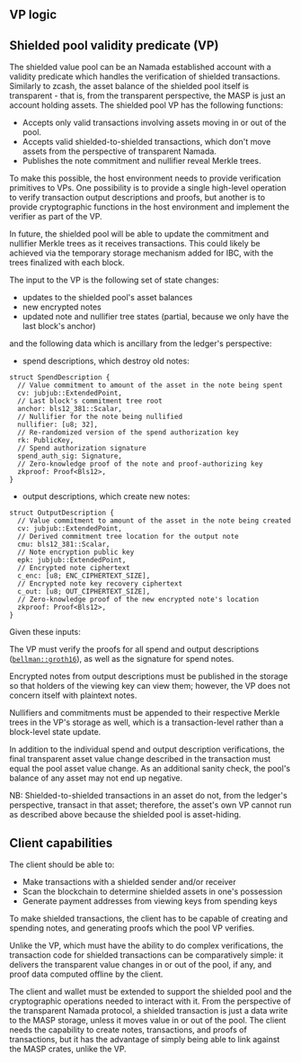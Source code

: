 
## VP logic

## Shielded pool validity predicate (VP) 

The shielded value pool can be an Namada established account with a
validity predicate which handles the verification of shielded
transactions. Similarly to zcash, the asset balance of the shielded pool
itself is transparent - that is, from the transparent perspective, the
MASP is just an account holding assets. The shielded pool VP has the
following functions:

- Accepts only valid transactions involving assets moving in or out of
  the pool.
- Accepts valid shielded-to-shielded transactions, which don't move
  assets from the perspective of transparent Namada.
- Publishes the note commitment and nullifier reveal Merkle trees.

To make this possible, the host environment needs to provide
verification primitives to VPs. One possibility is to provide a single
high-level operation to verify transaction output descriptions and proofs, but another is to provide cryptographic functions in the host
environment and implement the verifier as part of the VP.

In future, the shielded pool will be able to update the commitment and
nullifier Merkle trees as it receives transactions. This could likely be
achieved via the temporary storage mechanism added for IBC, with the
trees finalized with each block.

The input to the VP is the following set of state changes:

- updates to the shielded pool's asset balances
- new encrypted notes
- updated note and nullifier tree states (partial, because we only have
  the last block's anchor)

and the following data which is ancillary from the ledger's perspective:

- spend descriptions, which destroy old notes:
```
struct SpendDescription {
  // Value commitment to amount of the asset in the note being spent
  cv: jubjub::ExtendedPoint,
  // Last block's commitment tree root
  anchor: bls12_381::Scalar,
  // Nullifier for the note being nullified
  nullifier: [u8; 32],
  // Re-randomized version of the spend authorization key
  rk: PublicKey,
  // Spend authorization signature
  spend_auth_sig: Signature,
  // Zero-knowledge proof of the note and proof-authorizing key
  zkproof: Proof<Bls12>,
}
```
- output descriptions, which create new notes:
```
struct OutputDescription {
  // Value commitment to amount of the asset in the note being created
  cv: jubjub::ExtendedPoint,
  // Derived commitment tree location for the output note
  cmu: bls12_381::Scalar,
  // Note encryption public key
  epk: jubjub::ExtendedPoint,
  // Encrypted note ciphertext
  c_enc: [u8; ENC_CIPHERTEXT_SIZE],
  // Encrypted note key recovery ciphertext
  c_out: [u8; OUT_CIPHERTEXT_SIZE],
  // Zero-knowledge proof of the new encrypted note's location
  zkproof: Proof<Bls12>,
}
```

Given these inputs:

The VP must verify the proofs for all spend and output descriptions
([`bellman::groth16`](https://docs.rs/bellman/latest/bellman/groth16/index.html)), as well as the signature for spend notes.

Encrypted notes from output descriptions must be published in the
storage so that holders of the viewing key can view them; however, the
VP does not concern itself with plaintext notes.

Nullifiers and commitments must be appended to their respective Merkle
trees in the VP's storage as well, which is a transaction-level rather
than a block-level state update.

In addition to the individual spend and output description
verifications, the final transparent asset value change described in the
transaction must equal the pool asset value change. As an additional
sanity check, the pool's balance of any asset may not end up negative. 

NB: Shielded-to-shielded transactions in an asset do not, from the
ledger's perspective, transact in that asset; therefore, the asset's own
VP cannot run as described above because the shielded
pool is asset-hiding.

## Client capabilities
The client should be able to:
* Make transactions with a shielded sender and/or receiver
* Scan the blockchain to determine shielded assets in one's possession
* Generate payment addresses from viewing keys from spending keys

To make shielded transactions, the client has to be capable of creating
and spending notes, and generating proofs which the pool VP verifies.

Unlike the VP, which must have the ability to do complex verifications,
the transaction code for shielded transactions can be comparatively
simple: it delivers the transparent value changes in or out of the pool,
if any, and proof data computed offline by the client.

The client and wallet must be extended to support the shielded pool and
the cryptographic operations needed to interact with it. From the
perspective of the transparent Namada protocol, a shielded transaction is
just a data write to the MASP storage, unless it moves value in or out
of the pool. The client needs the capability to create notes,
transactions, and proofs of transactions, but it has the advantage of
simply being able to link against the MASP crates, unlike the VP.
